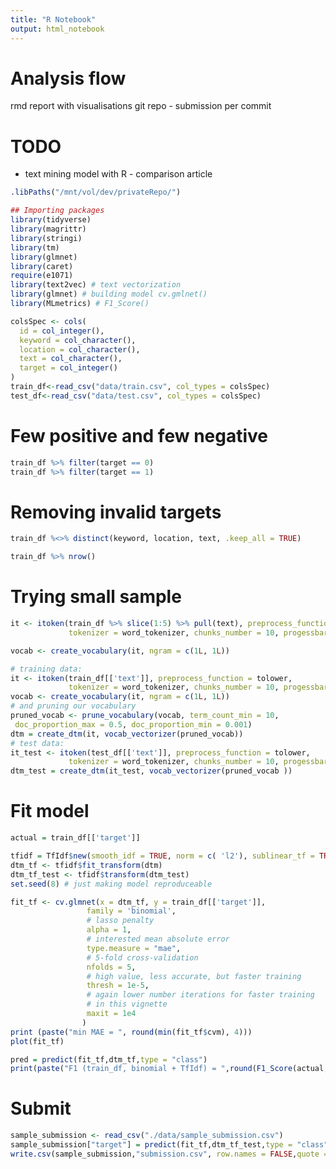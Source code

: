 ```yaml
---
title: "R Notebook"
output: html_notebook
---
```


# Analysis flow
rmd report with visualisations
git repo - submission per commit

# TODO
- text mining model with R - comparison article

```r
.libPaths("/mnt/vol/dev/privateRepo/")

## Importing packages
library(tidyverse)
library(magrittr)
library(stringi)
library(tm)
library(glmnet)
library(caret)
require(e1071)
library(text2vec) # text vectorization
library(glmnet) # building model cv.gmlnet()
library(MLmetrics) # F1_Score()
```

```r
colsSpec <- cols(
  id = col_integer(),
  keyword = col_character(),
  location = col_character(),
  text = col_character(),
  target = col_integer()
)
train_df<-read_csv("data/train.csv", col_types = colsSpec)
test_df<-read_csv("data/test.csv", col_types = colsSpec)
```

# Few positive and few negative
```r
train_df %>% filter(target == 0) 
train_df %>% filter(target == 1)
```

# Removing invalid targets
```r
train_df %<>% distinct(keyword, location, text, .keep_all = TRUE)
```

```r
train_df %>% nrow()
```

# Trying small sample
```r
it <- itoken(train_df %>% slice(1:5) %>% pull(text), preprocess_function = tolower, 
             tokenizer = word_tokenizer, chunks_number = 10, progessbar = F)

vocab <- create_vocabulary(it, ngram = c(1L, 1L))
```

```r
# training data:
it <- itoken(train_df[['text']], preprocess_function = tolower, 
             tokenizer = word_tokenizer, chunks_number = 10, progessbar = F)
vocab <- create_vocabulary(it, ngram = c(1L, 1L))
# and pruning our vocabulary
pruned_vocab <- prune_vocabulary(vocab, term_count_min = 10,
 doc_proportion_max = 0.5, doc_proportion_min = 0.001)
dtm = create_dtm(it, vocab_vectorizer(pruned_vocab))
# test data:
it_test <- itoken(test_df[['text']], preprocess_function = tolower, 
             tokenizer = word_tokenizer, chunks_number = 10, progessbar = F)
dtm_test = create_dtm(it_test, vocab_vectorizer(pruned_vocab ))
```

# Fit model
```r
actual = train_df[['target']]

tfidf = TfIdf$new(smooth_idf = TRUE, norm = c( 'l2'), sublinear_tf = TRUE) # norm = 'none' gives the same result as above
dtm_tf <- tfidf$fit_transform(dtm)
dtm_tf_test <- tfidf$transform(dtm_test)
set.seed(8) # just making model reproduceable

fit_tf <- cv.glmnet(x = dtm_tf, y = train_df[['target']], 
                 family = 'binomial', 
                 # lasso penalty
                 alpha = 1,
                 # interested mean absolute error
                 type.measure = "mae",
                 # 5-fold cross-validation
                 nfolds = 5,
                 # high value, less accurate, but faster training
                 thresh = 1e-5,
                 # again lower number iterations for faster training
                 # in this vignette
                 maxit = 1e4
                )
print (paste("min MAE = ", round(min(fit_tf$cvm), 4)))
plot(fit_tf)

pred = predict(fit_tf,dtm_tf,type = "class")
print(paste("F1 (train_df, binomial + TfIdf) = ",round(F1_Score(actual,pred,positive = 1),4)))
```
# Submit
```r
sample_submission <- read_csv("./data/sample_submission.csv")
sample_submission["target"] = predict(fit_tf,dtm_tf_test,type = "class")
write.csv(sample_submission,"submission.csv", row.names = FALSE,quote = FALSE)


```

